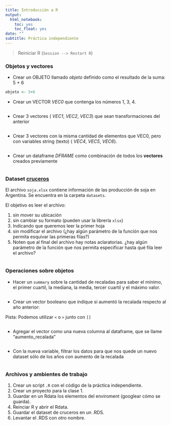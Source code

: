 ```yaml
---
title: Introducción a R
output:
  html_notebook:
    toc: yes
    toc_float: yes
date: ""
subtitle: Práctica independiente
---
```


> Reiniciar R (`Session --> Restart R`)

### Objetos y vectores

- Crear un OBJETO llamado _objeto_ definido como el resultado de la suma: 5 + 6

```r
objeto <- 5+6
```

- Crear un VECTOR _VEC0_ que contenga los números 1, 3, 4.

```r

```

- Crear 3 vectores ( _VEC1_, _VEC2_, _VEC3_) que sean transformaciones del anterior

```r

```

- Crear 3 vectores con la misma cantidad de elementos que VEC0, pero con variables string (texto) ( _VEC4_, _VEC5_, 
_VEC6_).

```r

```

- Crear un dataframe _DFRAME_ como combinación de todos los __vectores__ creados previamente

```r

```

### Dataset [cruceros](https://data.buenosaires.gob.ar/dataset/cruceros)

El archivo `soja.xlsx` contiene información de las producción de soja en Argentina. Se encuentra en la carpeta `datasets`.

El objetivo es leer el archivo:

1. sin mover su ubicación
2. sin cambiar su formato (pueden usar la librería `xlsx`)
3. Indicando que queremos leer la primer hoja
4. sin modificar el archivo (¿hay algún parámetro de la función que nos permita esquivar las primeras filas?)
5. Noten que al final del archivo hay notas aclaratorias. ¿hay algún parámetro de la función que nos permita especificar hasta qué fila leer el archivo?

```r

```

### Operaciones sobre objetos

- Hacer un `summary` sobre la cantidad de recaladas para saber el mínimo, el primer cuartil, la mediana, la media, tercer cuartil y el máximo valor.

```r

```

- Crear un vector booleano que indique si aumentó la recalada respecto al año anterior:

Pista: Podemos utilizar `<` o `>` junto con `[]`

```r

```

- Agregar el vector como una nueva columna al dataframe, que se llame "aumento_recalada"

```r

```

- Con la nueva variable, filtrar los datos para que nos quede un nuevo dataset sólo de los años con aumento de la recalada

```r

```

### Archivos y ambientes de trabajo

1. Crear un script `.R` con el código de la práctica independiente.
2. Crear un proyecto para la clase 1.
3. Guardar en un Rdata los elementos del enviroment (googlear cómo se guarda).
4. Reinciar R y abrir el Rdata.
5. Guardar el dataset de cruceros en un .RDS.
6. Levantar el .RDS con otro nombre.


